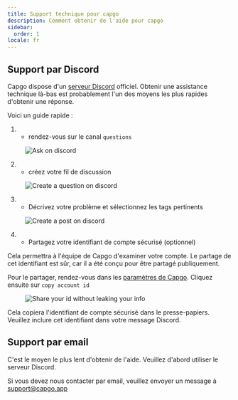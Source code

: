 ```yaml
---
title: Support technique pour capgo
description: Comment obtenir de l'aide pour capgo
sidebar:
  order: 1
locale: fr
---
```


## Support par Discord

Capgo dispose d'un [serveur Discord](https://discordcom/invite/VnYRvBfgA6) officiel. Obtenir une assistance technique là-bas est probablement l'un des moyens les plus rapides d'obtenir une réponse.

Voici un guide rapide :

1. - rendez-vous sur le canal `questions`

<figure><img style="margin-left: auto; margin-right: auto" src="/discord-questions.webp" alt="Ask on discord" /><figcaption></figcaption></figure>

2. - créez votre fil de discussion

<figure><img style="margin-left: auto; margin-right: auto" src="/discord-newquestion.webp" alt="Create a question on discord" /><figcaption></figcaption></figure>

3. - Décrivez votre problème et sélectionnez les tags pertinents

<figure><img style="margin-left: auto; margin-right: auto" src="/discord-new-post.webp" alt="Create a post on discord" /><figcaption></figcaption></figure>

4. - Partagez votre identifiant de compte sécurisé (optionnel)

Cela permettra à l'équipe de Capgo d'examiner votre compte. Le partage de cet identifiant est sûr, car il a été conçu pour être partagé publiquement.

Pour le partager, rendez-vous dans les [paramètres de Capgo](https://webcapgo.app/dashboard/settings/account/). Cliquez ensuite sur `copy account id`

<figure><img style="margin-left: auto; margin-right: auto" src="/share-secure-id.webp" alt="Share your id without leaking your info" /><figcaption></figcaption></figure>

Cela copiera l'identifiant de compte sécurisé dans le presse-papiers. Veuillez inclure cet identifiant dans votre message Discord.

## Support par email

C'est le moyen le plus lent d'obtenir de l'aide. Veuillez d'abord utiliser le serveur Discord.

Si vous devez nous contacter par email, veuillez envoyer un message à support@capgo.app